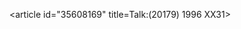 <article id="35608169" title=Talk:(20179) 1996 XX31>
	<talkpage id="35608169" title="Talk:(20179) 1996 XX31">
{{WikiProject Astronomy|object=yes|class=stub|importance=low}}
	</talkpage>
</article>